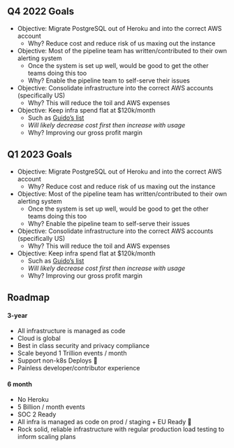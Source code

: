## Q4 2022 Goals

- Objective: Migrate PostgreSQL out of Heroku and into the correct AWS account
  - Why? Reduce cost and reduce risk of us maxing out the instance
- Objective: Most of the pipeline team has written/contributed to their own alerting system
  - Once the system is set up well, would be good to get the other teams doing this too
  - Why? Enable the pipeline team to self-serve their issues
- Objective: Consolidate infrastructure into the correct AWS accounts (specifically US)
  - Why? This will reduce the toil and AWS expenses
- Objective: Keep infra spend flat at $120k/month
  - Such as [Guido’s list](https://github.com/PostHog/posthog/issues/13153)
  - *Will likely decrease cost first then increase with usage*
  - Why? Improving our gross profit margin
  
## Q1 2023 Goals

- Objective: Migrate PostgreSQL out of Heroku and into the correct AWS account
  - Why? Reduce cost and reduce risk of us maxing out the instance
- Objective: Most of the pipeline team has written/contributed to their own alerting system
  - Once the system is set up well, would be good to get the other teams doing this too
  - Why? Enable the pipeline team to self-serve their issues
- Objective: Consolidate infrastructure into the correct AWS accounts (specifically US)
  - Why? This will reduce the toil and AWS expenses
- Objective: Keep infra spend flat at $120k/month
  - Such as [Guido’s list](https://github.com/PostHog/posthog/issues/13153)
  - *Will likely decrease cost first then increase with usage*
  - Why? Improving our gross profit margin


## Roadmap

#### 3-year

- All infrastructure is managed as code
- Cloud is global
- Best in class security and privacy compliance
- Scale beyond 1 Trillion events / month
- Support non-k8s Deploys 🤖
- Painless developer/contributor experience

#### 6 month

- No Heroku
- 5 Billion / month events
- SOC 2 Ready
- All infra is managed as code on prod / staging + EU Ready 🎈
- Rock solid, reliable infrastructure with regular production load testing to inform scaling plans
